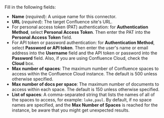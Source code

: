 Fill in the following fields:

- **Name** (_required_): A unique name for this connector.
- **URL** (_required_): The target Confluence site's URL.
- For personal access token (PAT) authentication: for **Authentication Method**, select **Personal Access Token**. Then enter the PAT into the **Personal Access Token** field.
- For API token or password authentication: for **Authentication Method**, select **Password or API token**. Then enter the user's name or email address into the **Username** field and the API token or password into the **Password** field. Also, if you are using Confluence Cloud, check the **Cloud** box.
- **Max number of spaces**: The maximum number of Confluence spaces to access within the Confluence Cloud instance. 
  The default is 500 unless otherwise specified.
- **Max number of docs per space**: The maximum number of documents to access within each space. 
  The default is 150 unless otherwise specified.
- **List of spaces**: A comma-separated string that lists the names of all of the spaces to access, for example: `luke,paul`. 
  By default, if no space names are specified, and the **Max Number of Spaces** is reached for the instance, be aware that you might get 
  unexpected results.
